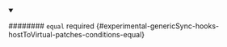 
<details className="config-field" data-expandable="false" open>
<summary>

######## `equal` <span className="config-field-required" data-required="false">required</span> <span className="config-field-type"></span> <span className="config-field-default"></span> <span className="config-field-enum"></span> {#experimental-genericSync-hooks-hostToVirtual-patches-conditions-equal}



</summary>



</details>

